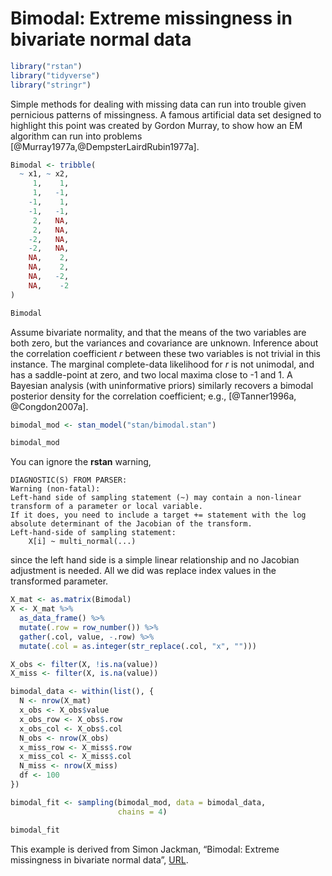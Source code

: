 # Bimodal: Extreme missingness in bivariate normal data {#bimodal}

```r
library("rstan")
library("tidyverse")
library("stringr")
```

Simple methods for dealing with missing data can run into trouble given pernicious patterns of missingness.  A famous artificial data set designed to highlight this point was created by Gordon Murray, to show how an EM algorithm can run into problems [@Murray1977a,@DempsterLairdRubin1977a].

```r
Bimodal <- tribble(
  ~ x1, ~ x2,
     1,    1,
     1,   -1,
    -1,    1,
    -1,   -1,
     2,   NA,
     2,   NA,
    -2,   NA,
    -2,   NA,
    NA,    2,
    NA,    2,
    NA,   -2,
    NA,    -2
)
```
```r
Bimodal
```

Assume bivariate normality, and that the means of the two variables are both
zero, but the variances and covariance are unknown.  Inference about the
correlation coefficient  $r$  between these two variables is not trivial in
this instance.  The marginal complete-data likelihood for $r$  is not unimodal,
and has a saddle-point at zero, and two local maxima close to -1 and 1.  A
Bayesian analysis (with uninformative priors) similarly recovers a bimodal
posterior density for the correlation coefficient; e.g., [@Tanner1996a,
@Congdon2007a].

```r
bimodal_mod <- stan_model("stan/bimodal.stan")
```
```r
bimodal_mod
```

You can ignore the **rstan** warning,
```
DIAGNOSTIC(S) FROM PARSER:
Warning (non-fatal):
Left-hand side of sampling statement (~) may contain a non-linear transform of a parameter or local variable.
If it does, you need to include a target += statement with the log absolute determinant of the Jacobian of the transform.
Left-hand-side of sampling statement:
    X[i] ~ multi_normal(...)
```
since the left hand side is a simple linear relationship and no
Jacobian adjustment is needed.
All we did was replace index values in the transformed parameter.

```r
X_mat <- as.matrix(Bimodal)
X <- X_mat %>%
  as_data_frame() %>%
  mutate(.row = row_number()) %>%
  gather(.col, value, -.row) %>%
  mutate(.col = as.integer(str_replace(.col, "x", "")))

X_obs <- filter(X, !is.na(value))
X_miss <- filter(X, is.na(value))

bimodal_data <- within(list(), {
  N <- nrow(X_mat)
  x_obs <- X_obs$value
  x_obs_row <- X_obs$.row
  x_obs_col <- X_obs$.col  
  N_obs <- nrow(X_obs)
  x_miss_row <- X_miss$.row
  x_miss_col <- X_miss$.col
  N_miss <- nrow(X_miss)
  df <- 100
})
```

```r
bimodal_fit <- sampling(bimodal_mod, data = bimodal_data,
                        chains = 4)
```
```r
bimodal_fit
```

This example is derived from Simon Jackman, "Bimodal: Extreme missingness in bivariate normal data", [URL](https://web-beta.archive.org/web/20070724034055/http://jackman.stanford.edu:80/mcmc/bimodal.odc).

